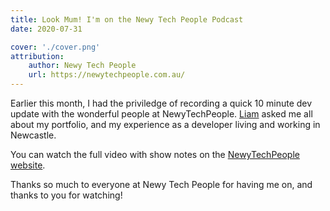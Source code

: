 ```yaml
---
title: Look Mum! I'm on the Newy Tech People Podcast
date: 2020-07-31

cover: './cover.png'
attribution:
    author: Newy Tech People
    url: https://newytechpeople.com.au/
---
```


Earlier this month, I had the priviledge of recording a quick 10 minute dev
update with the wonderful people at NewyTechPeople. [Liam][liam] asked me all
about my portfolio, and my experience as a developer living and working in
Newcastle.

You can watch the full video with show notes on the [NewyTechPeople
website][episode].

<Youtube id="FKZ1gbZog14" />

Thanks so much to everyone at Newy Tech People for having me on, and thanks to
you for watching!

[episode]: https://newytechpeople.com.au/podcasts/newy-dev-update-interview-with-sean-bailey/
[liam]: https://www.linkedin.com/in/liamjamespotter/
